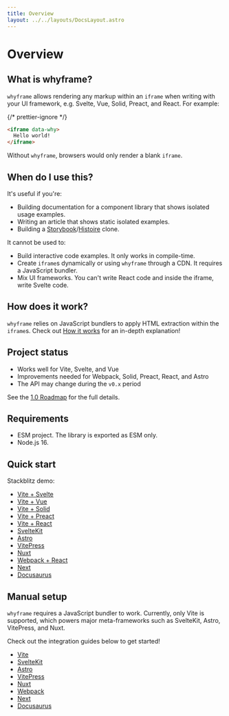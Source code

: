 ```yaml
---
title: Overview
layout: ../../layouts/DocsLayout.astro
---
```



# Overview

## What is whyframe?

`whyframe` allows rendering any markup within an `iframe` when writing with your UI framework, e.g. Svelte, Vue, Solid, Preact, and React. For example:

{/* prettier-ignore */}
```html
<iframe data-why>
  Hello world!
</iframe>
```

<HelloWorldDemo />

Without `whyframe`, browsers would only render a blank `iframe`.

## When do I use this?

It's useful if you're:

- Building documentation for a component library that shows isolated usage examples.
- Writing an article that shows static isolated examples.
- Building a [Storybook](https://storybook.js.org)/[Histoire](https://histoire.dev) clone.

It cannot be used to:

- Build interactive code examples. It only works in compile-time.
- Create `iframe`s dynamically or using `whyframe` through a CDN. It requires a JavaScript bundler.
- Mix UI frameworks. You can't write React code and inside the iframe, write Svelte code.

## How does it work?

`whyframe` relies on JavaScript bundlers to apply HTML extraction within the `iframe`s. Check out [How it works](/docs/how-it-works) for an in-depth explanation!

## Project status

- Works well for Vite, Svelte, and Vue
- Improvements needed for Webpack, Solid, Preact, React, and Astro
- The API may change during the `v0.x` period

See the [1.0 Roadmap](https://github.com/bluwy/whyframe/discussions/1) for the full details.

## Requirements

- ESM project. The library is exported as ESM only.
- Node.js 16.

## Quick start

Stackblitz demo:

- [Vite + Svelte](https://stackblitz.com/fork/github/bluwy/whyframe/tree/master/playground/vite-svelte)
- [Vite + Vue](https://stackblitz.com/fork/github/bluwy/whyframe/tree/master/playground/vite-vue)
- [Vite + Solid](https://stackblitz.com/fork/github/bluwy/whyframe/tree/master/playground/vite-solid)
- [Vite + Preact](https://stackblitz.com/fork/github/bluwy/whyframe/tree/master/playground/vite-preact)
- [Vite + React](https://stackblitz.com/fork/github/bluwy/whyframe/tree/master/playground/vite-react)
- [SvelteKit](https://stackblitz.com/fork/github/bluwy/whyframe/tree/master/playground/sveltekit)
- [Astro](https://stackblitz.com/fork/github/bluwy/whyframe/tree/master/playground/astro)
- [VitePress](https://stackblitz.com/fork/github/bluwy/whyframe/tree/master/playground/vitepress)
- [Nuxt](https://stackblitz.com/fork/github/bluwy/whyframe/tree/master/playground/nuxt)
- [Webpack + React](https://stackblitz.com/fork/github/bluwy/whyframe/tree/master/playground/webpack-react)
- [Next](https://stackblitz.com/fork/github/bluwy/whyframe/tree/master/playground/next)
- [Docusaurus](https://stackblitz.com/fork/github/bluwy/whyframe/tree/master/playground/ocusaurus)

## Manual setup

`whyframe` requires a JavaScript bundler to work. Currently, only Vite is supported, which powers major meta-frameworks such as SvelteKit, Astro, VitePress, and Nuxt.

Check out the integration guides below to get started!

- [Vite](/docs/integrations/vite)
- [SvelteKit](/docs/integrations/sveltekit)
- [Astro](/docs/integrations/astro)
- [VitePress](/docs/integrations/vitepress)
- [Nuxt](/docs/integrations/nuxt)
- [Webpack](/docs/integrations/webpack)
- [Next](/docs/integrations/next)
- [Docusaurus](/docs/integrations/docusaurus)
